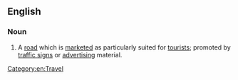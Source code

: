 ==English==

===Noun===
{{head|en|noun|head=[[tourist]] [[highway]]}}

# A [[road]] which is [[marketed]] as particularly suited for [[tourist]]s; promoted by [[traffic sign]]s or [[advertising]] material.

[[Category:en:Travel]]
